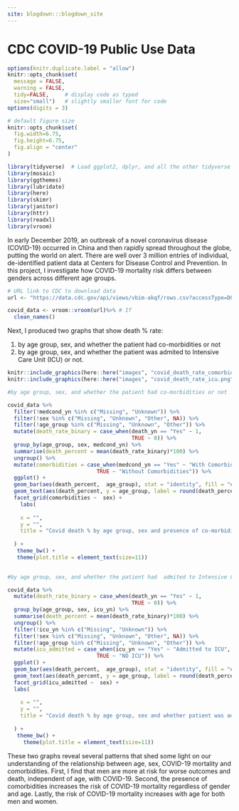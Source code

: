 ```yaml
---
site: blogdown:::blogdown_site
---
```


# CDC COVID-19 Public Use Data

```r
options(knitr.duplicate.label = "allow")
knitr::opts_chunk$set(
  message = FALSE, 
  warning = FALSE, 
  tidy=FALSE,     # display code as typed
  size="small")   # slightly smaller font for code
options(digits = 3)

# default figure size
knitr::opts_chunk$set(
  fig.width=6.75, 
  fig.height=6.75,
  fig.align = "center"
)
```


```r
library(tidyverse)  # Load ggplot2, dplyr, and all the other tidyverse packages
library(mosaic)
library(ggthemes)
library(lubridate)
library(here)
library(skimr)
library(janitor)
library(httr)
library(readxl)
library(vroom)
```

In early December 2019, an outbreak of a novel coronavirus disease (COVID-19) occurred in China and then rapidly spread throughout the globe, putting the world on alert. 
There are well over 3 million entries of individual, de-identified patient data at Centers for Disease Control and Prevention. In this project, I investigate how COVID-19 mortality risk differs between genders across different age groups.

```r
# URL link to CDC to download data
url <- "https://data.cdc.gov/api/views/vbim-akqf/rows.csv?accessType=DOWNLOAD"

covid_data <- vroom::vroom(url)%>% # If 
  clean_names()

```

Next, I produced two graphs that show death % rate:

1. by age group, sex, and whether the patient had co-morbidities or not
2. by age group, sex, and whether the patient was admited to Intensive Care Unit (ICU) or not.


```r
knitr::include_graphics(here::here("images", "covid_death_rate_comorbidities.png"), error = FALSE)
knitr::include_graphics(here::here("images", "covid_death_rate_icu.png"), error = FALSE)
```

```r
#by age group, sex, and whether the patient had co-morbidities or not

covid_data %>% 
  filter(!medcond_yn %in% c("Missing", "Unknown")) %>% 
  filter(!sex %in% c("Missing", "Unknown", "Other", NA)) %>% 
  filter(!age_group %in% c("Missing", "Unknown", "Other")) %>% 
  mutate(death_rate_binary = case_when(death_yn == "Yes" ~ 1, 
                                       TRUE ~ 0)) %>%
  group_by(age_group, sex, medcond_yn) %>% 
  summarise(death_percent = mean(death_rate_binary)*100) %>% 
  ungroup() %>% 
  mutate(comorbidities = case_when(medcond_yn == "Yes" ~ "With Comorbidities", 
                            TRUE ~ "Without Comorbidities")) %>% 
  ggplot() +
  geom_bar(aes(death_percent,  age_group), stat = "identity", fill = "#4863A0", alpha = 0.8) + 
  geom_text(aes(death_percent, y = age_group, label = round(death_percent, 1)), hjust = -0.1,  size = 3) + 
  facet_grid(comorbidities ~  sex) +
    labs(
    
    x = "", 
    y = "", 
    title = "Covid death % by age group, sex and presence of co-morbidities"
    
  ) + 
   theme_bw() +
   theme(plot.title = element_text(size=11)) 
   
```

```R
#by age group, sex, and whether the patient had  admited to Intensive Care Unit (ICU) or not.

covid_data %>% 
  mutate(death_rate_binary = case_when(death_yn == "Yes" ~ 1, 
                                       TRUE ~ 0)) %>%
  group_by(age_group, sex, icu_yn) %>% 
  summarise(death_percent = mean(death_rate_binary)*100) %>% 
  ungroup() %>% 
  filter(!icu_yn %in% c("Missing", "Unknown")) %>% 
  filter(!sex %in% c("Missing", "Unknown", "Other", NA)) %>% 
  filter(!age_group %in% c("Missing", "Unknown", "Other")) %>% 
  mutate(icu_admitted = case_when(icu_yn == "Yes" ~ "Admitted to ICU", 
                            TRUE ~ "NO ICU")) %>% 
  ggplot() +
  geom_bar(aes(death_percent,  age_group), stat = "identity", fill = "#E77471", alpha = 0.8) + 
  geom_text(aes(death_percent, y = age_group, label = round(death_percent, 1)), hjust = -0.1,  size = 3) + 
  facet_grid(icu_admitted ~  sex) + 
  labs(
    
    x = "", 
    y = "", 
    title = "Covid death % by age group, sex and whether patient was admitted to ICU"
    
  ) + 
   theme_bw() + 
     theme(plot.title = element_text(size=11))

```

These two graphs reveal several patterns that shed some light on our understanding of the relationship between age, sex, COVID-19 mortality and comorbidities. 
First, I find that men are more at risk for worse outcomes and death, independent of age, with COVID-19. 
Second, the presence of comorbidities increases the risk of COVID-19 mortality regardless of gender and age. 
Lastly, the risk of COVID-19 mortality increases with age for both men and women. 



